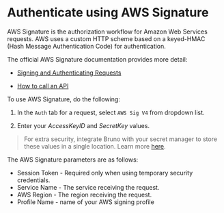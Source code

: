 # Authenticate using AWS Signature

AWS Signature is the authorization workflow for Amazon Web Services requests. AWS uses a custom HTTP scheme based on a keyed-HMAC (Hash Message Authentication Code) for authentication.

The official AWS Signature documentation provides more detail:

- [Signing and Authenticating Requests](https://docs.aws.amazon.com/AmazonS3/latest/userguide/RESTAuthentication.html)

- [How to call an API](https://docs.aws.amazon.com/apigateway/latest/developerguide/how-to-call-api.html)

To use AWS Signature, do the following:

1. In the `Auth` tab for a request, select `AWS Sig V4` from dropdown list.

2. Enter your _AccessKeyID_ and _SecretKey_ values.

> For extra security, integrate Bruno with your secret manager to store these values in a single location. Learn more [here](../secrets-management/hashicorp-vault/overview).

The AWS Signature parameters are as follows:

- Session Token - Required only when using temporary security credentials.
- Service Name - The service receiving the request.
- AWS Region - The region receiving the request.
- Profile Name - name of your AWS signing profile
